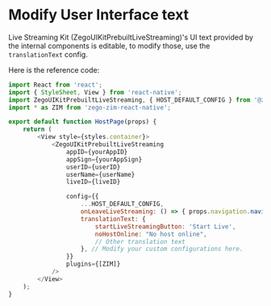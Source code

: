 # Modify User Interface text


Live Streaming Kit (ZegoUIKitPrebuiltLiveStreaming)'s UI text provided by the internal components is editable, to modify those, use the `translationText` config.

Here is the reference code:

```js
import React from 'react';
import { StyleSheet, View } from 'react-native';
import ZegoUIKitPrebuiltLiveStreaming, { HOST_DEFAULT_CONFIG } from '@zegocloud/zego-uikit-prebuilt-live-streaming-rn';
import * as ZIM from 'zego-zim-react-native';

export default function HostPage(props) {
    return (
        <View style={styles.container}>
            <ZegoUIKitPrebuiltLiveStreaming
                appID={yourAppID}
                appSign={yourAppSign}
                userID={userID}
                userName={userName}
                liveID={liveID}

                config={{
                    ...HOST_DEFAULT_CONFIG,
                    onLeaveLiveStreaming: () => { props.navigation.navigate('HomePage') },
                    translationText: {
                        startLiveStreamingButton: 'Start Live',
                        noHostOnline: "No host online",
                        // Other translation text
                    }, // Modify your custom configurations here.
                }}
                plugins={[ZIM]}
            />
        </View>
    );
}
```
